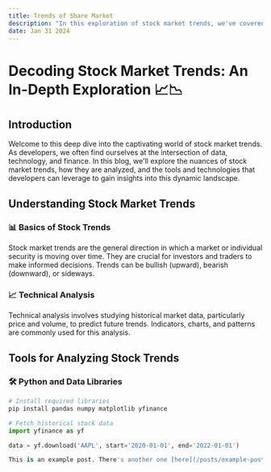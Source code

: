 ```yaml
---
title: Trends of Share Market
description: "In this exploration of stock market trends, we've covered the basics, tools, strategies, and emerging technologies for developers interested in this field."
date: Jan 31 2024
---
```


# Decoding Stock Market Trends: An In-Depth Exploration 📈📉

## Introduction

Welcome to this deep dive into the captivating world of stock market trends. As developers, we often find ourselves at the intersection of data, technology, and finance. In this blog, we'll explore the nuances of stock market trends, how they are analyzed, and the tools and technologies that developers can leverage to gain insights into this dynamic landscape.

## Understanding Stock Market Trends

### 📊 Basics of Stock Trends

Stock market trends are the general direction in which a market or individual security is moving over time. They are crucial for investors and traders to make informed decisions. Trends can be bullish (upward), bearish (downward), or sideways.

### 📈 Technical Analysis

Technical analysis involves studying historical market data, particularly price and volume, to predict future trends. Indicators, charts, and patterns are commonly used for this analysis.

## Tools for Analyzing Stock Trends

### 🛠️ Python and Data Libraries

```python
# Install required libraries
pip install pandas numpy matplotlib yfinance

# Fetch historical stock data
import yfinance as yf

data = yf.download('AAPL', start='2020-01-01', end='2022-01-01')

This is an example post. There's another one [here](/posts/example-post).
